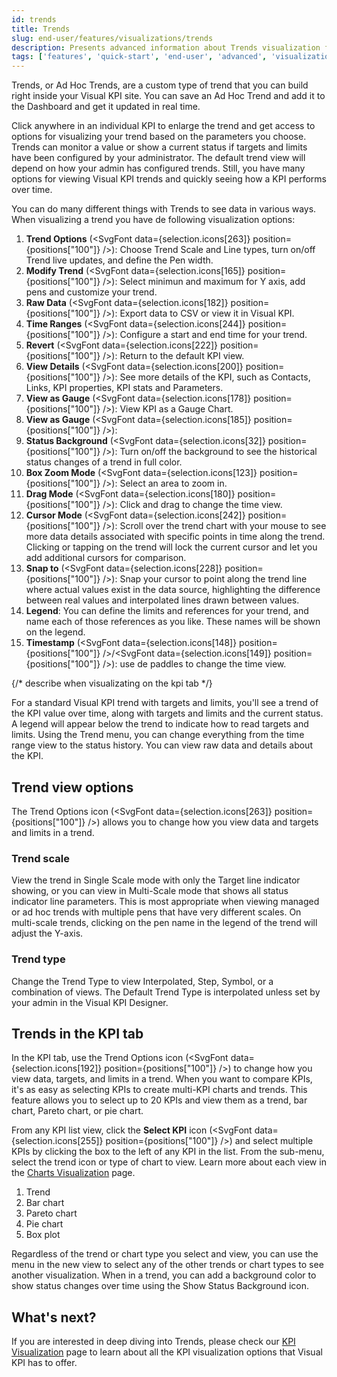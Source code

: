 ```yaml
---
id: trends
title: Trends
slug: end-user/features/visualizations/trends
description: Presents advanced information about Trends visualization features of Visual KPIs software for an end user.
tags: ['features', 'quick-start', 'end-user', 'advanced', 'visualization', 'view', 'trends', 'pen', 'kpi']
---
```



Trends, or Ad Hoc Trends, are a custom type of trend that you can build right inside your Visual KPI site. You can save an Ad Hoc Trend and add it to the Dashboard and get it updated in real time.

Click anywhere in an individual KPI to enlarge the trend and get access to options for visualizing your trend based on the parameters you choose. Trends can monitor a value or show a current status if targets and limits have been configured by your administrator. The default trend view will depend on how your admin has configured trends. Still, you have many options for viewing Visual KPI trends and quickly seeing how a KPI performs over time. 

You can do many different things with Trends to see data in various ways. When visualizing a trend you have de following visualization options:

1. **Trend Options** (<SvgFont data={selection.icons[263]} position={positions["100"]} />): Choose Trend Scale and Line types, turn on/off Trend live updates, and define the Pen width.
2. **Modify Trend** (<SvgFont data={selection.icons[165]} position={positions["100"]} />): Select minimun and maximum for Y axis, add pens and customize your trend.
3. **Raw Data** (<SvgFont data={selection.icons[182]} position={positions["100"]} />): Export data to CSV or view it in Visual KPI.
4. **Time Ranges** (<SvgFont data={selection.icons[244]} position={positions["100"]} />): Configure a start and end time for your trend.
5. **Revert** (<SvgFont data={selection.icons[222]} position={positions["100"]} />): Return to the default KPI view.
6. **View Details** (<SvgFont data={selection.icons[200]} position={positions["100"]} />): See more details of the KPI, such as Contacts, Links, KPI properties, KPI stats and Parameters.
7. **View as Gauge** (<SvgFont data={selection.icons[178]} position={positions["100"]} />): View KPI as a Gauge Chart.
8. **View as Gauge** (<SvgFont data={selection.icons[185]} position={positions["100"]} />):
9. **Status Background** (<SvgFont data={selection.icons[32]} position={positions["100"]} />): Turn on/off the background to see the historical status changes of a trend in full color.
10. **Box Zoom Mode** (<SvgFont data={selection.icons[123]} position={positions["100"]} />): Select an area to zoom in.
11. **Drag Mode** (<SvgFont data={selection.icons[180]} position={positions["100"]} />): Click and drag to change the time view. 
12. **Cursor Mode** (<SvgFont data={selection.icons[242]} position={positions["100"]} />): Scroll over the trend chart with your mouse to see more data details associated with specific points in time along the trend. Clicking or tapping on the trend will lock the current cursor and let you add additional cursors for comparison.
13. **Snap to** (<SvgFont data={selection.icons[228]} position={positions["100"]} />): Snap your cursor to point along the trend line where actual values exist in the data source, highlighting the difference between real values and interpolated lines drawn between values.
14. **Legend**: You can define the limits and references for your trend, and name each of those references as you like. These names will be shown on the legend.
15. **Timestamp** (<SvgFont data={selection.icons[148]} position={positions["100"]} />/<SvgFont data={selection.icons[149]} position={positions["100"]} />): use de paddles to change the time view. 


{/* describe when visualizating on the kpi tab */}

<StylizedImage
  imgURL="img/docs/end-user/features/visualization/trends/features-visualization-trendtopbar.png"
  alt="Visualization Trend Options"
/>

For a standard Visual KPI trend with targets and limits, you'll see a trend of the KPI value over time, along with targets and limits and the current status. A legend will appear below the trend to indicate how to read targets and limits. Using the Trend menu, you can change everything from the time range view to the status history. You can view raw data and details about the KPI. 

## Trend view options

The Trend Options icon (<SvgFont data={selection.icons[263]} position={positions["100"]} />) allows you to change how you view data and targets and limits in a trend.

### Trend scale

View the trend in Single Scale mode with only the Target line indicator showing, or you can view in Multi-Scale mode that shows all status indicator line parameters. This is most appropriate when viewing managed or ad hoc trends with multiple pens that have very different scales. On multi-scale trends, clicking on the pen name in the legend of the trend will adjust the Y-axis.

### Trend type

Change the Trend Type to view Interpolated, Step, Symbol, or a combination of views. The Default Trend Type is interpolated unless set by your admin in the Visual KPI Designer.

<StylizedImage
  imgURL="img/docs/end-user/features/visualization/trends/features-trend-scaletype.png"
  alt="Trend View Options"
/>

## Trends in the KPI tab

In the KPI tab, use the Trend Options icon (<SvgFont data={selection.icons[192]} position={positions["100"]} />) to change how you view data, targets, and limits in a trend. When you want to compare KPIs, it's as easy as selecting KPIs to create multi-KPI charts and trends. This feature allows you to select up to 20 KPIs and view them as a trend, bar chart, Pareto chart, or pie chart. 

From any KPI list view, click the **Select KPI** icon (<SvgFont data={selection.icons[255]} position={positions["100"]} />) and select multiple KPIs by clicking the box to the left of any KPI in the list. From the sub-menu, select the trend icon or type of chart to view. Learn more about each view in the [Charts Visualization](end-user/features/visualization/charts) page.

1. Trend
2. Bar chart
3. Pareto chart
4. Pie chart
5. Box plot

<StylizedImage
  imgURL="img/docs/end-user/features/visualization/trends/features-visualization-trendoptions-cut.png"
  alt="Visualization Trend Options"
/>

Regardless of the trend or chart type you select and view, you can use the menu in the new view to select any of the other trends or chart types to see another visualization. When in a trend, you can add a background color to show status changes over time using the Show Status Background icon.

## What's next?

If you are interested in deep diving into Trends, please check our [KPI Visualization](end-user/features/visualization/kpis) page to learn about all the KPI visualization options that Visual KPI has to offer.